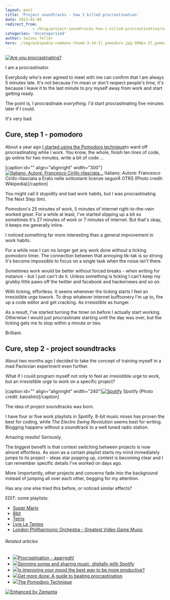 ```yaml
---
layout: post
title: 'Project soundtracks - how I killed procrastination'
date: 2013-01-08
redirect_from: 
            - /blog/project-soundtracks-how-i-killed-procrastination/swizec/5815
categories: 'Uncategorized'
author: Swizec Teller
hero: ./img/wikipedia-commons-thumb-3-34-Il_pomodoro.jpg-300px-Il_pomodoro.jpg
---
```

[![Are you procrastinating?](http://farm4.staticflickr.com/3276/3001208621_ca3187abef.jpg "Are you procrastinating?")](http://www.flickr.com/photos/7903145@N08/3001208621)



I am a procrastinator.



Everybody who's ever agreed to meet with me can confirm that I am always 5 minutes late. It's not because I'm mean or don't respect people's time, it's because I leave it to the last minute to pry myself away from work and start getting ready.



The point is, I procrastinate _everything_. I'd start procrastinating five minutes later if I could.



It's very bad.

## Cure, step 1 - pomodoro

About a year ago [I started using the Pomodoro technique](http://swizec.com/blog/living-life-in-25min-increments/swizec/1859)to ward off procrastinating while I work. You know, the whole, finish ten lines of code, go online for two minutes, write a bit of code ...



\[caption id="" align="alignright" width="300"][![Italiano: Autore: Francesco Cirillo rilasciata...](./img/wikipedia-commons-thumb-3-34-Il_pomodoro.jpg-300px-Il_pomodoro.jpg "Italiano: Autore: Francesco Cirillo rilasciata...")](http://commons.wikipedia.org/wiki/File:Il_pomodoro.jpg) Italiano: Autore: Francesco Cirillo rilasciata a Erato nelle sottostanti licenze seguirÃ OTRS (Photo credit: Wikipedia)\[/caption]



You might call it stupidity and bad work habits, but I was procrastinating The Next Step (tm).



Pomodoro's 25 minutes of work, 5 minutes of internet right-to-the-vein worked great. For a while at least, I've started slipping up a bit so sometimes it's 27 minutes of work or 7 minutes of internet. But that's okay, it keeps me generally inline.



I noticed something far more interesting than a general improvement in work habits.



For a while now I can no longer get any work done without a ticking pomodoro timer. The connection between that annoying tik-tak is so strong it's become impossible to focus on a single task when the noise isn't there.



Sometimes work would be better without forced breaks - when writing for instance - but I just can't do it. Unless something is ticking I can't keep my grubby little paws off the twitter and facebook and hackernews and so on.



With ticking, effortless. It seems whenever the ticking starts I feel an irresistible urge towork. To drop whatever internet buffoonery I'm up to, fire up a code editor and get cracking. As irresistible as hunger.



As a result, I've started turning the timer on before I actually start working. Otherwise I would just procrastinate starting until the day was over, but the ticking gets me to stop within a minute or two.



Brilliant.

## Cure, step 2 - project soundtracks

About two months ago I decided to take the concept of training myself in a mad Pavlovian experiment even further.



What if I could program myself not only to feel an irresistible urge to work, but an irresistible urge to work on a specific project?



\[caption id="" align="alignright" width="240"][![Spotify](./img/3278-3003255229_6be9f9575f_m.jpg "Spotify")](http://www.flickr.com/photos/44124390434@N01/3003255229) Spotify (Photo credit: kaioshin)\[/caption]



The idea of project soundtracks was born.



I have four or five work playlists in Spotify. 8-bit music mixes has proven the best for coding, while _The Electro Swing Revolution_ seems best for writing. Blogging happens without a soundtrack to a well tuned radio station.



Amazing results! Seriously.



The biggest benefit is that context switching between projects is now almost effortless. As soon as a certain playlist starts my mind immediately jumps to its project - ideas star popping up, context is becoming clear and I can remember specific details I've worked on days ago.



More \\importantly, other projects and concerns fade into the background instead of jumping all over each other, begging for my attention.



Has any one else tried this before, or noticed similar effects?



EDIT: some playlists:

- [Super Mario](http://open.spotify.com/user/swizec/playlist/2k9u77IDuNxqIDghbpfOMP)
- [8bit](http://open.spotify.com/user/swizec/playlist/1qOmvq5TnFeeBR5MPEgQPX)
- [Tetris](http://open.spotify.com/user/swizec/playlist/3nih9fqf5MzWNlQrwLSzyP)
- [Lyre Le Temps](http://open.spotify.com/user/swizec/playlist/6orkbDvW7gmPBJLxpeX8Uw)
- [London Phillharmonic Orchestra - Greatest Video Game Music](http://open.spotify.com/user/crbwi/playlist/3ynTPnCy3kP1WhNuticSOK)

###### Related articles

- [![](http://i.zemanta.com/136334881_80_80.jpg)](http://suerowan.wordpress.com/2013/01/07/procrastination-aaarrggh/)[Procrastination - aaarrggh!](http://suerowan.wordpress.com/2013/01/07/procrastination-aaarrggh/)
- [![](http://i.zemanta.com/132799927_80_80.jpg)](http://www.collegemediainnovation.org/blog/2012/12/spinning-songs-and-sharing-music-digitally/)[Spinning songs and sharing music, digitally with Spotify](http://www.collegemediainnovation.org/blog/2012/12/spinning-songs-and-sharing-music-digitally/)
- [![](http://i.zemanta.com/136058146_80_80.jpg)](http://www.bakadesuyo.com/2013/01/improving-mood-productive/)[Is improving your mood the best way to be more productive?](http://www.bakadesuyo.com/2013/01/improving-mood-productive/)
- [![](http://i.zemanta.com/122214224_80_80.jpg)](http://www.flyerzone.co.uk/blog/get-more-done-a-guide-to-beating-procrastination/)[Get more done: A guide to beating procrastination](http://www.flyerzone.co.uk/blog/get-more-done-a-guide-to-beating-procrastination/)
- [![](http://i.zemanta.com/135331036_80_80.jpg)](http://teenmakerramblings.wordpress.com/2013/01/02/the-pomodoro-technique/)[The Pomodoro Technique](http://teenmakerramblings.wordpress.com/2013/01/02/the-pomodoro-technique/)

[![Enhanced by Zemanta](http://img.zemanta.com/zemified_e.png?x-id=a4e08a62-c4e5-4d6f-8473-40507b712d55)](http://www.zemanta.com/?px "Enhanced by Zemanta")